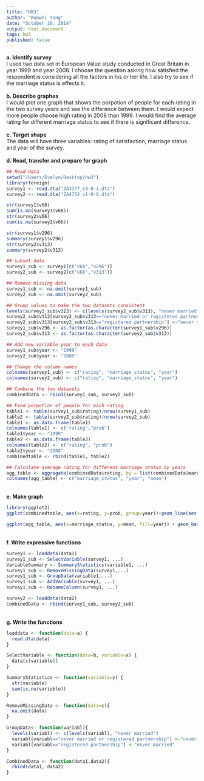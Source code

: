 ```yaml
---
title: "HW3"
author: "Ruowei Yang"
date: "October 16, 2014"
output: html_document
tags: hw3
published: false
---
```

**a. Identify survey**<br>
I used two data set in European Value study conducted in Great Britain in year 1999 and year 2008. I choose the question asking how satisfied the respondent is considering all the factors in his or her life. I also try to see if the marriage status is effects it.
<br><br>
**b. Describe graphes**<br>
I would plot one graph that shows the porpotion of people for each rating in the two survey years and see the difference between them. I would expect more people choose high rating in 2008 than 1999. I would find the average rating for different marriage status to see if there is significant difference.
<br><br>
**c. Target shape**<br>
The data will have three variables: rating of satisfaction, marriage status and year of the survey.
<br><br>
**d. Read, transfer and prepare for graph**
```r
## Read data
setwd("/Users/Evelyn/Desktop/hw3")
library(foreign)
survey1 <- read.dta("ZA3777_v3-0-1.dta")
survey2 <- read.dta("ZA4752_v1-0-0.dta")
```

```r
str(survey1$v68)
sum(is.na(survey1$v68))
str(survey2$v66)
sum(is.na(survey2$v66))
```

```r
str(survey1$v296)
summary(survey1$v296)
str(survey2$v313)
summary(survey2$v313)
```


```r
## subset data
survey1_sub <- survey1[c("v68","v296")]
survey2_sub <- survey2[c("v66","v313")]

## Remove missing data
survey1_sub <- na.omit(survey1_sub)
survey2_sub <- na.omit(survey2_sub)

## Gruop values to make the two datasets consistent
levels(survey2_sub$v313) <- c(levels(survey2_sub$v313), "never married")
survey2_sub$v313[survey2_sub$v313=="never married or registered partnership"] <-"never married"
survey2_sub$v313[survey2_sub$v313=="registered partnership"] <-"never married"
survey1_sub$v296 <- as.factor(as.character(survey1_sub$v296))
survey2_sub$v313 <- as.factor(as.character(survey2_sub$v313))

## Add new variable year to each data
survey1_sub$year <- "1999"
survey2_sub$year <- "2008"

## Change the column names
colnames(survey1_sub) <- c("rating", "marriage_status", "year")
colnames(survey2_sub) <- c("rating", "marriage_status", "year")

## Combine the two datasets
combinedData <- rbind(survey1_sub, survey2_sub)

## Find porpotion of people for each rating
table1 <- table(survey1_sub$rating)/nrow(survey1_sub)
table2 <- table(survey2_sub$rating)/nrow(survey2_sub)
table1 <- as.data.frame(table1)
colnames(table1) <- c("rating","prob")
table1$year <- "1999"
table2 <- as.data.frame(table2)
colnames(table2) <- c("rating", "prob")
table2$year <- "2008"
combinedtable <- rbind(table1, table2)

## Calculate average rating for different marriage status by years
agg_table <- aggregate(combinedData$rating, by = list(combinedData$marriage_status, combinedData$year), FUN="mean")
colnames(agg_table) <- c("marriage_status", "year", "mean")
```
<br>
**e. Make graph**
```r
library(ggplot2)
ggplot(combinedtable, aes(x=rating, y=prob, group=year))+geom_line(aes(colour = year), size=2) + scale_color_manual("Year",values = c('#0023a0', '#f9a635')) + ggtitle("Porpotion of people choosing certain rating")

ggplot(agg_table, aes(x=marriage_status, y=mean, fill=year)) + geom_bar(stat = "identity", position="dodge")+scale_fill_manual("Year",values = c('#0023a0', '#f9a635')) + coord_flip() + ggtitle("Average rating for people with different marriage status")
```
<br>
**f. Write expressive functions**
```r
survey1 <- loaddata(data1)
survey1_sub <- SelectVariable(survey1, ...)
VariableSummary <- SummaryStatistics(variable1, ...)
survey1_sub <- RemoveMissingData(survey1,...)
survey1_sub <- GroupData(variable1,...)
survey1_sub <- AddVariable(survey1, ...)
survey1_sub <- RenameColumn(survey1, ...)

survey2 <- loaddata(data2)
CombinedData <- rbind(survey1_sub, survey2_sub)
```
<br>
**g. Write the functions**
```r
loaddata <- function(data=a) {
  read.dta(data)
}

SelectVariable <- function(data=b, variable=x) {
  data[c(variable)]
}

SummaryStatistics <- function(variable=y) {
  str(variable) 
  sum(is.na(variable))
}

RemoveMissingData <- function(data=c){
  na.omit(data)
}

GroupData<- function(variabl){
  levels(variabl) <- c(levels(variabl), "never married")
  variabl[variabl=="never married or registered partnership"] <-"never married"
  variabl[variabl=="registered partnership"] <-"never married"
}

CombinedData <- function(data1,data2){
  rbind(data1, data2)
}
```